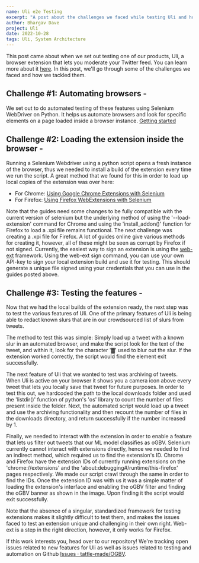 ```yaml
---
name: Uli e2e Testing
excerpt: "A post about the challenges we faced while testing Uli and how we tackled them"
author: Bhargav Dave
project: Uli
date: 2022-10-28
tags: Uli, System Architecture
---
```


This post came about when we set out testing one of our products, Uli, a browser extension that lets you moderate your Twitter feed.
You can learn more about it [here](https://twitter.com/tattlemade/status/1570401058073219073?t=SlMhPup1_jEYPAtLykr-GQ&s=19).
In this post, we'll go through some of the challenges we faced and how we tackled them.

## Challenge #1: Automating browsers -

We set out to do automated testing of these features using Selenium WebDriver on Python. It helps us automate browsers and look for
specific elements on a page loaded inside a browser instance. [Getting started](https://www.selenium.dev/documentation/webdriver/getting_started/)

## Challenge #2: Loading the extension inside the browser -

Running a Selenium Webdriver using a python script opens a fresh instance of the browser, thus we needed to install a build of the extension
every time we run the script. A great method that we found for this in order to load up local copies of the extension was over here:

- For Chrome: [Using Google Chrome Extensions with Selenium](https://intoli.com/blog/chrome-extensions-with-selenium/)
- For Firefox: [Using Firefox WebExtensions with Selenium](https://intoli.com/blog/firefox-extensions-with-selenium/)

Note that the guides need some changes to be fully compatible with the current version of selenium but the underlying method of using the
'--load-extension' command for Chrome and using the 'install_addon()' function for Firefox to load a .xpi file remains functional. The next challenge
was creating a .xpi file for Firefox. A lot of guides online give various methods for creating it, however, all of these might be seen as corrupt by
Firefox if not signed. Currently, the easiest way to sign an extension is using the [web-ext](https://extensionworkshop.com/documentation/develop/web-ext-command-reference/#web-ext-sign) framework.
Using the web-ext sign command, you can use your own API-key to sign your local extension build and use it for testing. This should generate a
unique file signed using your credentials that you can use in the guides posted above.

## Challenge #3: Testing the features -

Now that we had the local builds of the extension ready, the next step was to test the various features of Uli. One of the primary features of Uli
is being able to redact known slurs that are in our crowdsourced list of slurs from tweets.

The method to test this was simple: Simply load up a tweet with a known slur in an automated browser, and make the script look for the text of the
tweet, and within it, look for the character '▓' used to blur out the slur. If the extension worked correctly, the script would find the element
exit successfully.

The next feature of Uli that we wanted to test was archiving of tweets. When Uli is active on your browser it shows you a camera icon above every
tweet that lets you locally save that tweet for future purposes. In order to test this out, we hardcoded the path to the local downloads folder
and used the 'listdir()' function of python's 'os' library to count the number of files present inside the folder. Next, the automated script would
load up a tweet and use the archiving functionality and then recount the number of files in the downloads directory, and return successfully if the
number increased by 1.

Finally, we needed to interact with the extension in order to enable a feature that lets us filter out tweets that our ML model classifies as oGBV.
Selenium currently cannot interact with extensions directly, hence we needed to find an indirect method, which required us to find the extension's ID.
Chrome and Firefox have the extension IDs of currently running extensions on the 'chrome://extensions' and the 'about:debugging#/runtime/this-firefox'
pages respectively. We made our script crawl through the same in order to find the IDs. Once the extension ID was with us it was a simple matter of
loading the extension's interface and enabling the oGBV filter and finding the oGBV banner as shown in the image. Upon finding it the script would
exit successfully.

Note that the absence of a singular, standardized framework for testing extensions makes it slightly difficult to test them, and makes the issues
faced to test an extension unique and challenging in their own right. Web-ext is a step in the right direction, however, it only works for Firefox.

If this work interests you, head over to our repository! We're tracking open issues related to new features for Uli as well as issues related
to testing and automation on Github [Issues · tattle-made/OGBV](https://github.com/tattle-made/OGBV/issues).
